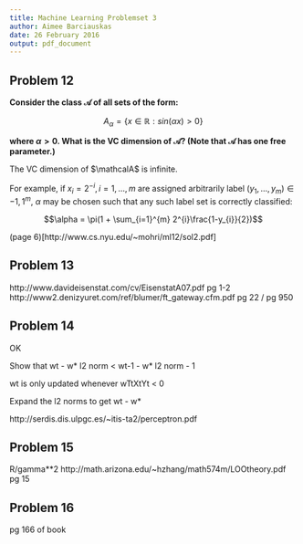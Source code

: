```yaml
---
title: Machine Learning Problemset 3
author: Aimee Barciauskas
date: 26 February 2016
output: pdf_document
---
```


## **Problem 12**

**Consider the class $\mathcal{A}$ of all sets of the form:**

$$A_{\alpha} = \{ x \in \mathbb{R} : sin(\alpha x) > 0 \}$$

**where $\alpha > 0$. What is the VC dimension of $\mathcal{A}$? (Note that $\mathcal{A}$ has one free parameter.)**

The VC dimension of $\mathcalA$ is infinite.

For example, if $x_{i} = 2^{-i}, i = 1, ..., m$ are assigned arbitrarily label $(y_{1},...,y_{m}) \in {-1,1}^{m}$, $\alpha$ may be chosen such that any such label set is correctly classified:

$$\alpha = \pi(1 + \sum_{i=1}^{m} 2^{i}\frac{1-y_{i}}{2})$$

(page 6)[http://www.cs.nyu.edu/~mohri/ml12/sol2.pdf]

## **Problem 13**

http://www.davideisenstat.com/cv/EisenstatA07.pdf pg 1-2
http://www2.denizyuret.com/ref/blumer/ft_gateway.cfm.pdf pg 22 / pg 950

## **Problem 14**

OK

Show that wt - w* l2 norm < wt-1 - w* l2 norm - 1

wt is only updated whenever wTtXtYt < 0

Expand the l2 norms to get wt - w*

http://serdis.dis.ulpgc.es/~itis-ta2/perceptron.pdf

## **Problem 15**

R/gamma**2
http://math.arizona.edu/~hzhang/math574m/LOOtheory.pdf pg 15

## **Problem 16**

pg 166 of book

